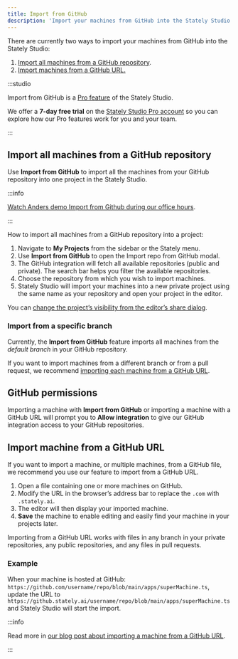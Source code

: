 ```yaml
---
title: Import from GitHub
description: 'Import your machines from GitHub into the Stately Studio.'
---
```


There are currently two ways to import your machines from GitHub into the Stately Studio:

1. [Import all machines from a GitHub repository](#import-all-machines-from-a-github-repository).
2. [Import machines from a GitHub URL.](#import-machine-from-a-github-url)

:::studio

Import from GitHub is a [Pro feature](/studio-pro-plan.mdx) of the Stately Studio.

We offer a **7-day free trial** on the [Stately Studio Pro account](https://stately.ai/pricing) so you can explore how our Pro features work for you and your team.

:::

## Import all machines from a GitHub repository

Use **Import from GitHub** to import all the machines from your GitHub repository into one project in the Stately Studio.

:::info

[Watch Anders demo Import from Github during our office hours](https://www.youtube.com/watch?v=k-ymwkyUBao&t=365s).

:::

How to import all machines from a GitHub repository into a project:

1. Navigate to **My Projects** from the sidebar or the Stately menu.
2. Use **Import from GitHub** to open the Import repo from GitHub modal.
3. The GitHub integration will fetch all available repositories (public and private). The search bar helps you filter the available repositories.
4. Choose the repository from which you wish to import machines.
5. Stately Studio will import your machines into a new private project using the same name as your repository and open your project in the editor.

<p>
  <ThemedImage
    alt="Stately Studio My Projects page showing a list of projects. Above the list is an Import from GitHub button, alongside the Create project button."
    sources={{
      light: '/assets/import-from-github/import.png',
      dark: '/assets/import-from-github/import-dm.png',
    }}
  />
</p>

You can [change the project’s visibility from the editor’s share dialog](projects.mdx#change-a-projects-visibility).

### Import from a specific branch

Currently, the **Import from GitHub** feature imports all machines from the _default branch_ in your GitHub repository.

If you want to import machines from a different branch or from a pull request, we recommend [importing each machine from a GitHub URL](#import-machine-from-a-github-url).

## GitHub permissions

Importing a machine with **Import from GitHub** or importing a machine with a GitHub URL will prompt you to **Allow integration** to give our GitHub integration access to your GitHub repositories.

## Import machine from a GitHub URL

If you want to import a machine, or multiple machines, from a GitHub file, we recommend you use our feature to import from a GitHub URL.

1. Open a file containing one or more machines on GitHub.
2. Modify the URL in the browser’s address bar to replace the `.com` with `.stately.ai`.
3. The editor will then display your imported machine.
4. **Save** the machine to enable editing and easily find your machine in your projects later.

Importing from a GitHub URL works with files in any branch in your private repositories, any public repositories, and any files in pull requests.

### Example

When your machine is hosted at GitHub:
`https://github.com/username/repo/blob/main/apps/superMachine.ts`, update the URL to
`https://github.stately.ai/username/repo/blob/main/apps/superMachine.ts` and Stately Studio will start the import.

<p>
  <ThemedImage
    alt="Two URL bars with identical URLs except the first URL has github.com highlighted and the second URL has github.stately.ai highlighted."
    sources={{
      light: '/import-from-github/import-url.png',
      dark: '/import-from-github/import-url-dm.png',
    }}
  />
</p>

:::info

Read more in [our blog post about importing a machine from a GitHub URL](https://stately.ai/blog/2023-02-06-github-import-machines).

:::
